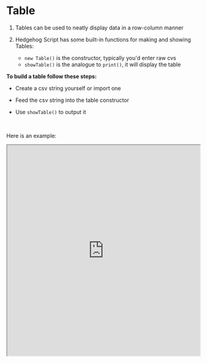 # Table

1. Tables can be used to neatly display data in a row-column manner

2. Hedgehog Script has some built-in functions for making and showing Tables:

    - `new Table()` is the constructor, typically you'd enter raw cvs
    - `showTable()` is the analogue to `print()`, it will display the table


**To build a table follow these steps:**

- Create a csv string yourself or import one

- Feed the csv string into the table constructor

- Use `showTable()` to output it

<p>&nbsp;</p>

Here is an example:

<iframe src="https://hlab.app/s/docs/tableex_hbook"
    width="100%"
    height="550px"/>

---

:::tip

A way to check your csv string is by calling `csv2mat()`

It will print what the table will look like in a Matrix.

:::

---




